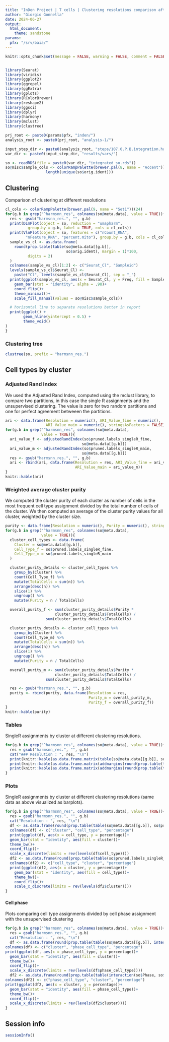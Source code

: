 ```yaml
---
title: "InDen Project | T cells | Clustering resolutions comparison after integration"
author: "Giorgio Gonnella"
date: 2024-06-27
output:
  html_document:
    theme: sandstone
params:
  pfx: "/srv/baia/"
---
```


```r
knitr::opts_chunk$set(message = FALSE, warning = FALSE, comment = FALSE, echo = TRUE)


library(Seurat)
library(viridis)
library(ggplot2)
library(ggrepel)
library(ggExtra)
library(gplots)
library(RColorBrewer)
library(reshape2)
library(ggsci)
library(dplyr)
library(harmony)
library(mclust)
library(clustree)

prj_root <- paste0(params$pfx, "inden/")
analysis_root <- paste0(prj_root, "analysis-1/")

input_step_dir <- paste0(analysis_root, "steps/107.0.P.B.integration.harmony/")
var_dir <- paste0(input_step_dir, "results/vars/")
```

```r
so <- readRDS(file = paste0(var_dir, "integrated_so.rds"))
so@misc$sample_cols <- colorRampPalette(brewer.pal(8, name = "Accent"))(
                  length(unique(so$orig.ident)))
```

## Clustering

Comparison of clustering at different resolutions

```r
cl_cols <- colorRampPalette(brewer.pal(9, name = "Set1"))(24)
for(g.b in grep("^harmsnn_res", colnames(so@meta.data), value = TRUE)){
  res <- gsub("harmsnn_res.", "", g.b)
  print(DimPlot(object = so, reduction = "umapharm",
          group.by = g.b, label = TRUE, cols = cl_cols))
  print(VlnPlot(object = so, features = c("nCount_RNA",
         "nFeature_RNA", "percent.mito"), group.by = g.b, cols = cl_cols))
  sample_vs_cl <- as.data.frame(
    round(prop.table(table(so@meta.data[[g.b]],
                           so$orig.ident), margin = 1)*100,
          digits = 2)
  )
  colnames(sample_vs_cl)[1:2] <- c("Seurat_Cl", "Sampleid")
  levels(sample_vs_cl$Seurat_Cl) <-
    paste("Cl", levels(sample_vs_cl$Seurat_Cl), sep = "_")
  print(ggplot(sample_vs_cl, aes(x = Seurat_Cl, y = Freq, fill = Sampleid))+
    geom_bar(stat = "identity", alpha = .98)+
    coord_flip()+
    theme_minimal()+
    scale_fill_manual(values = so@misc$sample_cols))

  # horizontal line to separate resolutions better in report
  print(ggplot() +
        geom_hline(yintercept = 0.5) +
        theme_void()
)
}
```

### Clustering tree

```r
clustree(so, prefix = "harmsnn_res.")
```

## Cell types by cluster

### Adjusted Rand Index

We used the Adjusted Rand Index, computed using the mclust library, to
compare two partitions, in this case the single R assignments and the
unsupervised clustering. The value is zero for two random partitions and
one for perfect agreement betweeen the partitions.

```r
ari <- data.frame(Resolution = numeric(), ARI_Value_fine = numeric(),
                  ARI_Value_main = numeric(), stringsAsFactors = FALSE)
for(g.b in grep("^harmsnn_res", colnames(so@meta.data),
                value = TRUE)){
  ari_value_f <- adjustedRandIndex(so$pruned.labels_singleR_fine,
                                  so@meta.data[[g.b]])
  ari_value_m <- adjustedRandIndex(so$pruned.labels_singleR_main,
                                  so@meta.data[[g.b]])
  res <- gsub("harmsnn_res.", "", g.b)
  ari <- rbind(ari, data.frame(Resolution = res, ARI_Value_fine = ari_value_f,
                               ARI_Value_main = ari_value_m))
}
knitr::kable(ari)
```

### Weighted average cluster purity

We computed the cluster purity of each cluster as number of cells in the
most frequent cell type assignment divided by the total number of cells
of the cluster. We then computed an average of the cluster purity values
for all cluster, weighted by the cluster size.

```r
purity <- data.frame(Resolution = numeric(), Purity = numeric(), stringsAsFactors = FALSE)
for(g.b in grep("^harmsnn_res", colnames(so@meta.data),
                value = TRUE)){
  cluster_cell_types <- data.frame(
    Cluster = so@meta.data[[g.b]],
    Cell_Type_f = so$pruned.labels_singleR_fine,
    Cell_Type_m = so$pruned.labels_singleR_main
  )

  cluster_purity_details <- cluster_cell_types %>%
    group_by(Cluster) %>%
    count(Cell_Type_f) %>%
    mutate(TotalCells = sum(n)) %>%
    arrange(desc(n)) %>%
    slice(1) %>%
    ungroup() %>%
    mutate(Purity = n / TotalCells)

  overall_purity_f <- sum(cluster_purity_details$Purity *
                      cluster_purity_details$TotalCells) /
                  sum(cluster_purity_details$TotalCells)

  cluster_purity_details <- cluster_cell_types %>%
    group_by(Cluster) %>%
    count(Cell_Type_m) %>%
    mutate(TotalCells = sum(n)) %>%
    arrange(desc(n)) %>%
    slice(1) %>%
    ungroup() %>%
    mutate(Purity = n / TotalCells)

  overall_purity_m <- sum(cluster_purity_details$Purity *
                      cluster_purity_details$TotalCells) /
                  sum(cluster_purity_details$TotalCells)

  res <- gsub("harmsnn_res.", "", g.b)
  purity <- rbind(purity, data.frame(Resolution = res,
                                     Purity_m = overall_purity_m,
                                     Purity_f = overall_purity_f))
}
knitr::kable(purity)
```

### Tables

SingleR assignments by cluster at different clustering resolutions.

```r
for(g.b in grep("^harmsnn_res", colnames(so@meta.data), value = TRUE)){
  res = gsub("harmsnn_res.", "", g.b)
  cat("### Resolution : ", res, "\n")
  print(knitr::kable(as.data.frame.matrix(table(so@meta.data[[g.b]], so$pruned.labels_singleR_fine))))
  print(knitr::kable(as.data.frame.matrix(addmargins(round(prop.table(table(so@meta.data[[g.b]], so$pruned.labels_singleR_fine), margin = 1)*100, digits = 2), margin = 2))))
  print(knitr::kable(as.data.frame.matrix(addmargins(round(prop.table(table(so$pruned.labels_singleR_fine, so@meta.data[[g.b]]), margin = 1)*100, digits = 2), margin = 2))))
}
```

### Plots

SingleR assignments by cluster at different clustering resolutions (same data as above visualized as barplots).

```r
for(g.b in grep("^harmsnn_res", colnames(so@meta.data), value = TRUE)){
  res = gsub("harmsnn_res.", "", g.b)
  cat("Resolution : ", res, "\n")
  df <- as.data.frame(round(prop.table(table(so@meta.data[[g.b]], so$pruned.labels_singleR_fine), margin = 2)*100, digits = 2))
  colnames(df) <- c("cluster", "cell_type", "percentage")
  print(ggplot(df, aes(x = cell_type, y = percentage))+
  geom_bar(stat = "identity", aes(fill = cluster))+
  theme_bw()+
  coord_flip()+
  scale_x_discrete(limits = rev(levels(df$cell_type))))
  df2 <- as.data.frame(round(prop.table(table(so$pruned.labels_singleR_fine, so@meta.data[[g.b]]), margin = 2)*100, digits = 2))
  colnames(df2) <- c("cell_type", "cluster", "percentage")
  print(ggplot(df2, aes(x = cluster, y = percentage))+
    geom_bar(stat = "identity", aes(fill = cell_type))+
    theme_bw()+
    coord_flip()+
    scale_x_discrete(limits = rev(levels(df2$cluster))))
}
```

#### Cell phase

Plots comparing cell type assignments divided by cell phase assignment with the unsupervised clustering

```r
for(g.b in grep("^harmsnn_res", colnames(so@meta.data), value = TRUE)){
  res = gsub("harmsnn_res.", "", g.b)
  cat("Resolution : ", res, "\n")
  df <- as.data.frame(round(prop.table(table(so@meta.data[[g.b]], interaction(so$Phase, so$pruned.labels_singleR_fine)), margin = 2)*100, digits = 2))
colnames(df) <- c("cluster", "phase_cell_type", "percentage")
print(ggplot(df, aes(x = phase_cell_type, y = percentage))+
  geom_bar(stat = "identity", aes(fill = cluster))+
  theme_bw()+
  coord_flip()+
  scale_x_discrete(limits = rev(levels(df$phase_cell_type))))
  df2 <- as.data.frame(round(prop.table(table(interaction(so$Phase, so$pruned.labels_singleR_fine), so@meta.data[[g.b]]), margin = 2)*100, digits = 2))
colnames(df2) <- c("phase_cell_type", "cluster", "percentage")
print(ggplot(df2, aes(x = cluster, y = percentage))+
  geom_bar(stat = "identity", aes(fill = phase_cell_type))+
  theme_bw()+
  coord_flip()+
  scale_x_discrete(limits = rev(levels(df2$cluster))))
}
```

## Session info

```r
sessionInfo()
```
